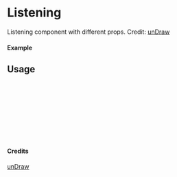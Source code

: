 
<Meta of={Listening} title="unDraw/Listening" />

# Listening

Listening component with different props.
Credit: [unDraw](https://undraw.co/illustrations)

#### Example

<Canvas of={Listening.Primary} />

## Usage

```ts
import { Listening } from "yadl-ui";

const Example = () => {
  return (
      <Listening />
  );
};

export default Example;
```

#### Credits
[unDraw](https://undraw.co/illustrations)
